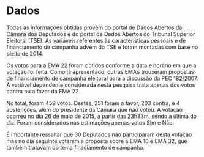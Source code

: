 # Dados

Todas as informações obtidas provêm do portal de Dados Abertos da Câmara dos Deputados e do portal de Dados Abertos do Tribunal Superior Eleitoral (TSE). As variáveis referentes às características pessoais e de financiamento de campanha advém do TSE e foram montadas com base no pleito de 2014.

Os votos para a EMA 22 foram obtidos conforme a data e horário em que a votação foi feita. Como já apresentado, outras EMA's trouxeram propostas de financiamento de campanha eleitoral para a discussão da PEC 182/2007. A variável dependente considerada nesta pesquisa trata apenas dos votos contra ou a favor da EMA 22. 

No total, foram 459 votos. Destes, 251 foram a favor, 203 contra, e 4 abstenções, além do presidente da Câmara que não votou. A votação ocorreu no dia 26 de maio de 2015, a partir das 23h33m, sendo a última do dia. Foram considerados nas estimações apenas votos Sim e Não.

É importante ressaltar que 30 Deputados não participaram desta votação mas no dia seguinte votaram a proposta sobre a EMA 10 e EMA 32, que também tratavam do tema finaciamento de campanha.









